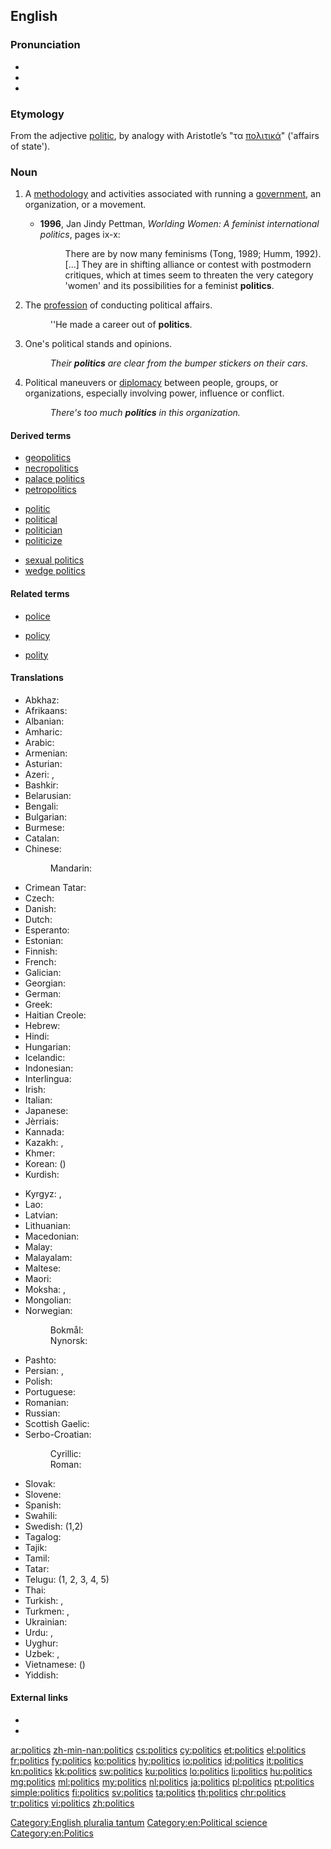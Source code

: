==English==
{{wikipedia}}

===Pronunciation===
* {{IPA|/ˈpɒl.ɪ.tɪks/|lang=en}}
* {{audio|en-us-politics.ogg|Audio (US)|lang=en}}
* {{audio|En-uk-politics.ogg|Audio (UK)|lang=en}}

===Etymology===
From the adjective [[politic]], by analogy with Aristotle’s "τα [[πολιτικά]]" ('affairs of state').

===Noun===
{{en-noun|~|politics}}

# {{context|countable|lang=en}} A [[methodology]] and activities associated with running a [[government]], an organization, or a movement.
#* '''1996''', Jan Jindy Pettman, ''Worlding Women: A feminist international politics'', pages ix-x:
#*: There are by now many feminisms (Tong, 1989; Humm, 1992). [...] They are in shifting alliance or contest with postmodern critiques, which at times seem to threaten the very category 'women' and its possibilities for a feminist '''politics'''.
# {{context|countable|lang=en}} The [[profession]] of conducting political affairs.
#: ''He made a career out of '''politics'''.
# {{context|countable|lang=en}} One's political stands and opinions.
#: ''Their '''politics''' are clear from the bumper stickers on their cars.''
# {{context|uncountable|lang=en}} Political maneuvers or [[diplomacy]] between people, groups, or organizations, especially involving power, influence or conflict.
#: ''There's too much '''politics''' in this organization.''

====Derived terms====
{{rel-top3|terms derived from ''politics''}}
* [[geopolitics]]
* [[necropolitics]]
* [[palace politics]]
* [[petropolitics]]
{{rel-mid3}}
* [[politic]]
* [[political]]
* [[politician]]
* [[politicize]]
{{rel-mid3}}
* [[sexual politics]]
* [[wedge politics]]
{{rel-bottom}}

====Related terms====
{{rel-top3|Terms etymologically related to ''politics''}}
* [[police]]
{{rel-mid3}}
* [[policy]]
{{rel-mid3}}
* [[polity]]
{{rel-bottom}}

====Translations====
{{trans-top|a methodology and activities associated with running a government}}
* Abkhaz: {{t|ab|политика|alt=аполитика|sc=Cyrl}}
* Afrikaans: {{t|af|politiek}}
* Albanian: {{t|sq|politikë|f}}
* Amharic: {{t|am|ፖለቲካ|sc=Ethi}}
* Arabic: {{t+|ar|سياسة|f|tr=siyāsa|sc=Arab}}
* Armenian: {{t|hy|քաղաքականություն|tr=k'aġak'akanut'yun|sc=Armn}}
* Asturian: {{t|ast|política|f}}
* Azeri: {{t|az|siyasət}}, {{t+|az|politika}}
* Bashkir: {{t|ba|сәйәсәт|tr=səyəsət|sc=Cyrl}}
* Belarusian: {{t|be|палітыка|f|tr=palítyka|sc=Cyrl}}
* Bengali: {{t+|bn|রাজনীতি|tr=rajniti|sc=Beng}}
* Bulgarian: {{t+|bg|политика|f|tr=polítika}}
* Burmese: {{t+|my|နိုင်ငံရေး|tr=nain-gan-jei:|sc=Mymr}}
* Catalan: {{t+|ca|política|f}}
* Chinese:
*: Mandarin: {{t+|cmn|政治|tr=zhèngzhì|sc=Hani}}
* Crimean Tatar: {{t|crh|siyaset}}
* Czech: {{t+|cs|politika|f}}
* Danish: {{t|da|politik|c}}
* Dutch: {{t+|nl|politiek|f}}
* Esperanto: {{t|eo|politiko}}
* Estonian: {{t+|et|poliitika}}
* Finnish: {{t+|fi|politiikka}}
* French: {{t+|fr|politique|f}}
* Galician: {{t+|gl|política|f}}
* Georgian: {{t|ka|პოლიტიკა|tr=politika|sc=Geor}}
* German: {{t+|de|Politik|f}}
* Greek: {{t+|el|πολιτική|f|tr=politikí}}
* Haitian Creole: {{t|ht|politik}}
* Hebrew: {{t+|he|פוליטיקה|f|tr=pōlīṭīqeh}}
* Hindi: {{t+|hi|राजनीति|f|tr=rājnīti}}
* Hungarian: {{t+|hu|politika}}
* Icelandic: {{t+|is|stjórnmál}}
* Indonesian: {{t+|id|politik}}
* Interlingua: {{t|ia|politica|f}}
* Irish: {{t|ga|polaitíocht}}
* Italian: {{t+|it|politica|f}}
* Japanese: {{t+|ja|政治|tr=せいじ, seiji|sc=Jpan}}
* Jèrriais: {{t|roa-jer|politique|f}}
* Kannada: {{t+|kn|ರಾಜಕೀಯ|sc=Knda}}
* Kazakh: {{t+|kk|саясат|tr=sayasat|sc=Cyrl}}, {{t|kk|политика|sc=Cyrl}}
* Khmer: {{t+|km|នយោបាយ|tr=nak yo bay|sc=Khmr}}
* Korean: {{t+|ko|정치|tr=jeongchi|sc=Kore}} ({{t+|ko|政治|sc=Kore}})
* Kurdish: {{t+|ku|ramyarî|sc=ku-Arab}}
{{trans-mid}}
* Kyrgyz: {{t|ky|саясат|tr=sayasat|sc=Cyrl}}, {{t|ky|политика|sc=Cyrl}}
* Lao: {{t+|lo|ການເມືອງ|tr=kaan-myang|sc=Laoo}}
* Latvian: {{t|lv|politika|f}}
* Lithuanian: {{t+|lt|politika|f}}
* Macedonian: {{t|mk|политика|f|tr=polítika|sc=Cyrl}}
* Malay: {{t|ms|politik}}
* Malayalam: {{t+|ml|രാഷ്ട്രതന്ത്രം|sc=Mlym}}
* Maltese: {{t|mt|politika|f}}
* Maori: {{t|mi|tōrangapū}}
* Moksha: {{t|mdf|политиксь}}, {{t|mdf|политика}}
* Mongolian: {{t|mn|улс төр|sc=Cyrl}}
* Norwegian:
*: Bokmål: {{t+|nb|politikk|m}}
*: Nynorsk: {{t+|no|politikk|m}}
* Pashto: {{t|ps|سياست|sc=ps-Arab}}
* Persian: {{t+|fa|سیاست|tr=siyâsat}}, {{t|fa|پلیتیک|tr=politik|sc=fa-Arab}}
* Polish: {{t+|pl|polityka|f}}
* Portuguese: {{t+|pt|política|f}}
* Romanian: {{t+|ro|politică|f}}
* Russian: {{t+|ru|политика|f|tr=polítika}}
* Scottish Gaelic: {{t|gd|sluagh-iùl|m}}
* Serbo-Croatian:
*: Cyrillic: {{t|sh|политика|f}}
*: Roman: {{t+|sh|politika|f}}
* Slovak: {{t|sk|politika|f}}
* Slovene: {{t+|sl|politika|f}}
* Spanish: {{t+|es|política|f}}
* Swahili: {{t+|sw|siasa}}
* Swedish: {{t+|sv|politik|c}} (1,2)
* Tagalog: {{t+|tl|politika}}
* Tajik: {{t|tg|сиёсат|tr=siyosat|sc=Cyrl}}
* Tamil: {{t+|ta|அரசியல்|tr=araciyal|sc=Taml}}
* Tatar: {{t+|tt|сәясәт|tr=səyasət|sc=Cyrl}}
* Telugu: {{t+|te|రాజకీయాలు|tr=rājakēyālu}} (1, 2, 3, 4, 5)
* Thai: {{t+|th|การเมือง|tr=kaanmeung|sc=Thai}}
* Turkish: {{t+|tr|politika}}, {{t+|tr|siyaset}}
* Turkmen: {{t+|tk|syýasat}}, {{t|tk|politika}}
* Ukrainian: {{t|uk|політика|f|tr=polítyka|sc=Cyrl}}
* Urdu: {{t|ur|راج‌نیتی|f|tr=rāj-nīti|sc=ur-Arab}}, {{t|ur|سیاست|f|tr=siyāsat|sc=ur-Arab}}
* Uyghur: {{t+|ug|سىياسەت|sc=ug-Arab}}
* Uzbek: {{t|uz|siyosat}}, {{t+|uz|politika}}
* Vietnamese: {{t+|vi|chính trị}} ({{t|vi|政治}})
* Yiddish: {{t|yi|פּאָליטיק|f|sc=Hebr}}
{{trans-bottom}}

====External links====
* {{R:Webster 1913}}
* {{R:Century 1911}}

[[Category:English pluralia tantum]]
[[Category:en:Political science]]
[[Category:en:Politics]]

[[ar:politics]]
[[zh-min-nan:politics]]
[[cs:politics]]
[[cy:politics]]
[[et:politics]]
[[el:politics]]
[[fr:politics]]
[[fy:politics]]
[[ko:politics]]
[[hy:politics]]
[[io:politics]]
[[id:politics]]
[[it:politics]]
[[kn:politics]]
[[kk:politics]]
[[sw:politics]]
[[ku:politics]]
[[lo:politics]]
[[li:politics]]
[[hu:politics]]
[[mg:politics]]
[[ml:politics]]
[[my:politics]]
[[nl:politics]]
[[ja:politics]]
[[pl:politics]]
[[pt:politics]]
[[simple:politics]]
[[fi:politics]]
[[sv:politics]]
[[ta:politics]]
[[th:politics]]
[[chr:politics]]
[[tr:politics]]
[[vi:politics]]
[[zh:politics]]